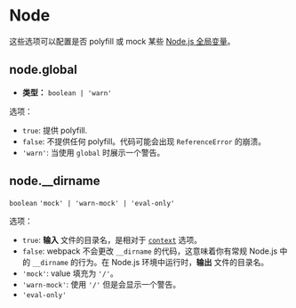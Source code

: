 
<WebpackLicense from="https://webpack.docschina.org/configuration/node/" />

# Node

这些选项可以配置是否 polyfill 或 mock 某些 [Node.js 全局变量](https://nodejs.org/docs/latest/api/globals.html)。

## node.global 

- **类型：** `boolean | 'warn'`

选项：

- `true`: 提供 polyfill.
- `false`: 不提供任何 polyfill。代码可能会出现 `ReferenceError` 的崩溃。
- `'warn'`: 当使用 `global` 时展示一个警告。

## node.__dirname

`boolean` `'mock' | 'warn-mock' | 'eval-only'`

选项：

- `true`: **输入** 文件的目录名，是相对于 [`context`](/config/context) 选项。
- `false`: webpack 不会更改 `__dirname` 的代码，这意味着你有常规 Node.js 中的 `__dirname` 的行为。在 Node.js 环境中运行时，**输出** 文件的目录名。
- `'mock'`: value 填充为 `'/'`。
- `'warn-mock'`: 使用 `'/'` 但是会显示一个警告。
- `'eval-only'`